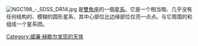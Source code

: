 {{NGCInfoBox|NGCID=NGC 198|發現者=弗里德里希·威廉·赫歇爾|發現日期=1790年12月25日|其他編號=UGC 414, MCG 0-2-109,ZWG 383.57|曆元=J2000.0|赤經=39分22.9秒|赤緯=2°47'54"|星座=雙魚座|星體=星系|星等=12.8|表面亮度=|藍等=13.5}}
[[File:NGC198_-_SDSS_DR14.jpg|thumb]]
'''{{lang|en|NGC 198}}'''是[[雙魚座|雙魚座]]的一個[[星系|星系]]。它是一个相当暗、几乎没有任何结构的、模糊的圆形星系，其中心部位比边缘部位仅亮一点点。{{lang|en|NGC 198}}与它周围的{{lang|en|[[NGC_194|NGC 194]]}}和{{lang|en|[[NGC_200|NGC 200]]}}组成一个星系团。

{{NGCReference|198}}
{{Catalogs|NGC=198}}

{{Astro-stub}}

[[Category:威廉·赫歇尔发现的天体|Category:威廉·赫歇尔发现的天体]]